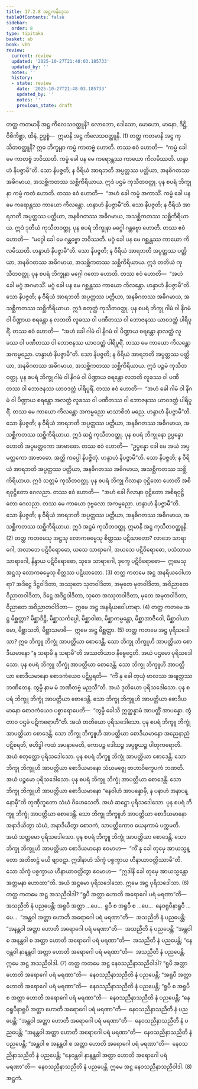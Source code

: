 ```yaml
---
title: 17.2.8 အဋ္ဌကနိဒ္ဒေသ
tableOfContents: false
sidebar:
  order: 8
type: tipitaka
basket: ab
book: vbh
review:
  current: review
  updated: '2025-10-27T21:48:03.185733'
  updated_by: ''
  notes: ''
  history:
  - state: review
    date: '2025-10-27T21:48:03.185733'
    updated_by: ''
    notes: ''
    previous_state: draft
---
```



<ReviewStatus review={frontmatter.review} showDetails={true} />

<HypothesisAnnotation frontmatter={frontmatter} />

<DynamicBreadcrumb />

<Division number="952" book="vbh" e="ch" v="30" p="399">

<Paragraph number="2891" book="vbh">
တတ္ထ ကတမာနိ အဋ္ဌ ကိလေသဝတ္ထူနိ? လောဘော, ဒေါသော, မောဟော, မာနော, ဒိဋ္ဌိ, ဝိစိကိစ္ဆာ, ထိနံ, ဥဒ္ဓစ္စံ—  ဣမာနိ အဋ္ဌ ကိလေသဝတ္ထူနိ. (1)
</Paragraph>

</Division>
<Division number="953" book="vbh" e="ch" v="30" p="400">

<Paragraph number="2892" book="vbh">
တတ္ထ ကတမာနိ အဋ္ဌ ကုသီတဝတ္ထူနိ?
</Paragraph>

<Paragraph number="2893" book="vbh">
ဣဓ ဘိက္ခုနာ ကမ္မံ ကာတဗ္ဗံ ဟောတိ. တဿ ဧဝံ ဟောတိ—  “ကမ္မံ ခေါ မေ ကာတဗ္ဗံ ဘဝိဿတိ. ကမ္မံ ခေါ ပန မေ ကရောန္တဿ ကာယော ကိလမိဿတိ. ဟန္ဒာဟံ နိပဇ္ဇာမီ”တိ. သော နိပဇ္ဇတိ; န ဝီရိယံ အာရဘတိ အပ္ပတ္တဿ ပတ္တိယာ, အနဓိဂတဿ အဓိဂမာယ, အသစ္ဆိကတဿ သစ္ဆိကိရိယာယ. ဣဒံ ပဌမံ ကုသီတဝတ္ထု.
</Paragraph>

<Paragraph number="2894" book="vbh">
ပုန စပရံ ဘိက္ခုနာ ကမ္မံ ကတံ ဟောတိ. တဿ ဧဝံ ဟောတိ—  “အဟံ ခေါ ကမ္မံ အကာသိံ. ကမ္မံ ခေါ ပန မေ ကရောန္တဿ ကာယော ကိလန္တော. ဟန္ဒာဟံ နိပဇ္ဇာမီ”တိ. သော နိပဇ္ဇတိ; န ဝီရိယံ အာရဘတိ အပ္ပတ္တဿ ပတ္တိယာ, အနဓိဂတဿ အဓိဂမာယ, အသစ္ဆိကတဿ သစ္ဆိကိရိယာယ. ဣဒံ ဒုတိယံ ကုသီတဝတ္ထု.
</Paragraph>

<Paragraph number="2895" book="vbh">
ပုန စပရံ ဘိက္ခုနာ မဂ္ဂေါ ဂန္တဗ္ဗော ဟောတိ. တဿ ဧဝံ ဟောတိ—  “မဂ္ဂေါ ခေါ မေ ဂန္တဗ္ဗော ဘဝိဿတိ. မဂ္ဂံ ခေါ ပန မေ ဂစ္ဆန္တဿ ကာယော ကိလမိဿတိ. ဟန္ဒာဟံ နိပဇ္ဇာမီ”တိ. သော နိပဇ္ဇတိ; န ဝီရိယံ အာရဘတိ အပ္ပတ္တဿ ပတ္တိယာ, အနဓိဂတဿ အဓိဂမာယ, အသစ္ဆိကတဿ သစ္ဆိကိရိယာယ. ဣဒံ တတိယံ ကုသီတဝတ္ထု.
</Paragraph>

<Paragraph number="2896" book="vbh">
ပုန စပရံ ဘိက္ခုနာ မဂ္ဂေါ ဂတော ဟောတိ. တဿ ဧဝံ ဟောတိ—  “အဟံ ခေါ မဂ္ဂံ အဂမာသိံ. မဂ္ဂံ ခေါ ပန မေ ဂစ္ဆန္တဿ ကာယော ကိလန္တော. ဟန္ဒာဟံ နိပဇ္ဇာမီ”တိ. သော နိပဇ္ဇတိ; န ဝီရိယံ အာရဘတိ အပ္ပတ္တဿ ပတ္တိယာ, အနဓိဂတဿ အဓိဂမာယ, အသစ္ဆိကတဿ သစ္ဆိကိရိယာယ. ဣဒံ စတုတ္ထံ ကုသီတဝတ္ထု.
</Paragraph>

<Paragraph number="2897" book="vbh">
ပုန စပရံ ဘိက္ခု ဂါမံ ဝါ နိဂမံ ဝါ ပိဏ္ဍာယ စရန္တော န လဘတိ လူခဿ ဝါ ပဏီတဿ ဝါ ဘောဇနဿ ယာဝဒတ္ထံ ပါရိပူရိံ. တဿ ဧဝံ ဟောတိ—  “အဟံ ခေါ ဂါမံ ဝါ နိဂမံ ဝါ ပိဏ္ဍာယ စရန္တော နာလတ္ထံ လူခဿ ဝါ ပဏီတဿ ဝါ ဘောဇနဿ ယာဝဒတ္ထံ ပါရိပူရိံ. တဿ မေ ကာယော ကိလန္တော အကမ္မညော. ဟန္ဒာဟံ နိပဇ္ဇာမီ”တိ. သော နိပဇ္ဇတိ; န ဝီရိယံ အာရဘတိ အပ္ပတ္တဿ ပတ္တိယာ, အနဓိဂတဿ အဓိဂမာယ, အသစ္ဆိကတဿ သစ္ဆိကိရိယာယ. ဣဒံ ပဉ္စမံ ကုသီတဝတ္ထု.
</Paragraph>

<Paragraph number="2898" book="vbh">
ပုန စပရံ ဘိက္ခု ဂါမံ ဝါ နိဂမံ ဝါ ပိဏ္ဍာယ စရန္တော လဘတိ လူခဿ ဝါ ပဏီတဿ ဝါ ဘောဇနဿ ယာဝဒတ္ထံ ပါရိပူရိံ. တဿ ဧဝံ ဟောတိ—  “အဟံ ခေါ ဂါမံ ဝါ နိဂမံ ဝါ ပိဏ္ဍာယ စရန္တော အလတ္ထံ လူခဿ ဝါ ပဏီတဿ ဝါ ဘောဇနဿ ယာဝဒတ္ထံ ပါရိပူရိံ. တဿ မေ ကာယော ကိလန္တော အကမ္မညော မာသာစိတံ မညေ. ဟန္ဒာဟံ နိပဇ္ဇာမီ”တိ. သော နိပဇ္ဇတိ; န ဝီရိယံ အာရဘတိ အပ္ပတ္တဿ ပတ္တိယာ, အနဓိဂတဿ အဓိဂမာယ, အသစ္ဆိကတဿ သစ္ဆိကိရိယာယ. ဣဒံ ဆဋ္ဌံ ကုသီတဝတ္ထု.
</Paragraph>

<Paragraph number="2899" book="vbh">
ပုန စပရံ ဘိက္ခုနော ဥပ္ပန္နော ဟောတိ အပ္ပမတ္တကော အာဗာဓော. တဿ ဧဝံ ဟောတိ—  “ဥပ္ပန္နော ခေါ မေ အယံ အပ္ပမတ္တကော အာဗာဓော. အတ္ထိ ကပ္ပေါ နိပဇ္ဇိတုံ. ဟန္ဒာဟံ နိပဇ္ဇာမီ”တိ. သော နိပဇ္ဇတိ; န ဝီရိယံ အာရဘတိ အပ္ပတ္တဿ ပတ္တိယာ, အနဓိဂတဿ အဓိဂမာယ, အသစ္ဆိကတဿ သစ္ဆိကိရိယာယ. ဣဒံ သတ္တမံ ကုသီတဝတ္ထု.
</Paragraph>

<Paragraph number="2900" book="vbh">
ပုန စပရံ ဘိက္ခု ဂိလာနာ ဝုဋ္ဌိတော ဟောတိ အစိရဝုဋ္ဌိတော ဂေလညာ. တဿ ဧဝံ ဟောတိ—  “အဟံ ခေါ ဂိလာနာ ဝုဋ္ဌိတော အစိရဝုဋ္ဌိတော ဂေလညာ. တဿ မေ ကာယော ဒုဗ္ဗလော အကမ္မညော. ဟန္ဒာဟံ နိပဇ္ဇာမီ”တိ. သော နိပဇ္ဇတိ; န ဝီရိယံ အာရဘတိ အပ္ပတ္တဿ ပတ္တိယာ, အနဓိဂတဿ အဓိဂမာယ, အသစ္ဆိကတဿ သစ္ဆိကိရိယာယ. ဣဒံ အဋ္ဌမံ ကုသီတဝတ္ထု. ဣမာနိ အဋ္ဌ ကုသီတဝတ္ထူနိ. (2)
</Paragraph>

</Division>
<Division number="954" book="vbh" e="ch" v="30" p="401">

<Paragraph number="2901" book="vbh">
တတ္ထ ကတမေသု အဋ္ဌသု လောကဓမ္မေသု စိတ္တဿ ပဋိဃာတော? လာဘေ သာရာဂေါ, အလာဘေ ပဋိဝိရောဓော, ယသေ သာရာဂေါ, အယသေ ပဋိဝိရောဓော, ပသံသာယ သာရာဂေါ, နိန္ဒာယ ပဋိဝိရောဓော, သုခေ သာရာဂေါ, ဒုက္ခေ ပဋိဝိရောဓော—  ဣမေသု အဋ္ဌသု လောကဓမ္မေသု စိတ္တဿ ပဋိဃာတော. (3)
</Paragraph>

</Division>
<Division number="955" book="vbh" e="ch" v="30" p="401">

<Paragraph number="2902" book="vbh">
တတ္ထ ကတမေ အဋ္ဌ အနရိယဝေါဟာရာ? အဒိဋ္ဌေ ဒိဋ္ဌဝါဒိတာ, အဿုတေ သုတဝါဒိတာ, အမုတေ မုတဝါဒိတာ, အဝိညာတေ ဝိညာတဝါဒိတာ, ဒိဋ္ဌေ အဒိဋ္ဌဝါဒိတာ, သုတေ အဿုတဝါဒိတာ, မုတေ အမုတဝါဒိတာ, ဝိညာတေ အဝိညာတဝါဒိတာ—  ဣမေ အဋ္ဌ အနရိယဝေါဟာရာ. (4)
</Paragraph>

</Division>
<Division number="956" book="vbh" e="ch" v="30" p="401">

<Paragraph number="2903" book="vbh">
တတ္ထ ကတမေ အဋ္ဌ မိစ္ဆတ္တာ? မိစ္ဆာဒိဋ္ဌိ, မိစ္ဆာသင်္ကပ္ပေါ, မိစ္ဆာဝါစာ, မိစ္ဆာကမ္မန္တော, မိစ္ဆာအာဇီဝေါ, မိစ္ဆာဝါယာမော, မိစ္ဆာသတိ, မိစ္ဆာသမာဓိ—  ဣမေ အဋ္ဌ မိစ္ဆတ္တာ. (5)
</Paragraph>

</Division>
<Division number="957" book="vbh" e="ch" v="30" p="402">

<Paragraph number="2904" book="vbh">
တတ္ထ ကတမေ အဋ္ဌ ပုရိသဒေါသာ? ဣဓ ဘိက္ခူ ဘိက္ခုံ အာပတ္တိယာ စောဒေန္တိ. သော ဘိက္ခု ဘိက္ခူဟိ အာပတ္တိယာ စောဒီယမာနော “န သရာမိ န သရာမီ”တိ အဿတိယာဝ နိဗ္ဗေဌေတိ. အယံ ပဌမော ပုရိသဒေါသော.
</Paragraph>

<Paragraph number="2905" book="vbh">
ပုန စပရံ ဘိက္ခူ ဘိက္ခုံ အာပတ္တိယာ စောဒေန္တိ. သော ဘိက္ခု ဘိက္ခူဟိ အာပတ္တိယာ စောဒီယမာနော စောဒကံယေဝ ပဋိပ္ဖရတိ—  “ကိံ နု ခေါ တုယှံ ဗာလဿ အဗျတ္တဿ ဘဏိတေန. တွမ္ပိ နာမ မံ ဘဏိတဗ္ဗံ မညသီ”တိ. အယံ ဒုတိယော ပုရိသဒေါသော.
</Paragraph>

<Paragraph number="2906" book="vbh">
ပုန စပရံ ဘိက္ခူ ဘိက္ခုံ အာပတ္တိယာ စောဒေန္တိ. သော ဘိက္ခု ဘိက္ခူဟိ အာပတ္တိယာ စောဒီယမာနော စောဒကံယေဝ ပစ္စာရောပေတိ—  “တွမ္ပိ ခေါသိ ဣတ္ထန္နာမံ အာပတ္တိံ အာပန္နော. တွံ တာဝ ပဌမံ ပဋိကရောဟီ”တိ. အယံ တတိယော ပုရိသဒေါသော.
</Paragraph>

<Paragraph number="2907" book="vbh">
ပုန စပရံ ဘိက္ခူ ဘိက္ခုံ အာပတ္တိယာ စောဒေန္တိ. သော ဘိက္ခု ဘိက္ခူဟိ အာပတ္တိယာ စောဒီယမာနော အညေနာညံ ပဋိစရတိ, ဗဟိဒ္ဓါ ကထံ အပနာမေတိ, ကောပဉ္စ ဒေါသဉ္စ အပ္ပစ္စယဉ္စ ပါတုကရောတိ. အယံ စတုတ္ထော ပုရိသဒေါသော.
</Paragraph>

<Paragraph number="2908" book="vbh">
ပုန စပရံ ဘိက္ခူ ဘိက္ခုံ အာပတ္တိယာ စောဒေန္တိ. သော ဘိက္ခု ဘိက္ခူဟိ အာပတ္တိယာ စောဒီယမာနော သံဃမဇ္ဈေ ဗာဟာဝိက္ခေပကံ ဘဏတိ. အယံ ပဉ္စမော ပုရိသဒေါသော.
</Paragraph>

<Paragraph number="2909" book="vbh">
ပုန စပရံ ဘိက္ခူ ဘိက္ခုံ အာပတ္တိယာ စောဒေန္တိ. သော ဘိက္ခု ဘိက္ခူဟိ အာပတ္တိယာ စောဒီယမာနော “နေဝါဟံ အာပန္နောမှိ, န ပနာဟံ အနာပန္နောမှီ”တိ တုဏှီဘူတော သံဃံ ဝိဟေသေတိ. အယံ ဆဋ္ဌော ပုရိသဒေါသော.
</Paragraph>

<Paragraph number="2910" book="vbh">
ပုန စပရံ ဘိက္ခူ ဘိက္ခုံ အာပတ္တိယာ စောဒေန္တိ. သော ဘိက္ခု ဘိက္ခူဟိ အာပတ္တိယာ စောဒီယမာနော အနာဒိယိတွာ သံဃံ, အနာဒိယိတွာ စောဒကံ, သာပတ္တိကောဝ ယေနကာမံ ပက္ကမတိ. အယံ သတ္တမော ပုရိသဒေါသော.
</Paragraph>

<Paragraph number="2911" book="vbh">
ပုန စပရံ ဘိက္ခူ ဘိက္ခုံ အာပတ္တိယာ စောဒေန္တိ. သော ဘိက္ခု ဘိက္ခူဟိ အာပတ္တိယာ စောဒီယမာနော ဧဝမာဟ—  “ကိံ နု ခေါ တုမှေ အာယသ္မန္တော အတိဗာဠှံ မယိ ဗျာဝဋာ. ဣဒါနာဟံ သိက္ခံ ပစ္စက္ခာယ ဟီနာယာဝတ္တိဿာမီ”တိ. သော သိက္ခံ ပစ္စက္ခာယ ဟီနာယာဝတ္တိတွာ ဧဝမာဟ—  “ဣဒါနိ ခေါ တုမှေ အာယသ္မန္တော အတ္တမနာ ဟောထာ”တိ. အယံ အဋ္ဌမော ပုရိသဒေါသော. ဣမေ အဋ္ဌ ပုရိသဒေါသာ. (6)
</Paragraph>

</Division>
<Division number="958" book="vbh" e="ch" v="30" p="403">

<Paragraph number="2912" book="vbh">
တတ္ထ ကတမေ အဋ္ဌ အသညီဝါဒါ? “ရူပီ အတ္တာ ဟောတိ အရောဂေါ ပရံ မရဏာ”တိ—  အသညီတိ နံ ပညပေန္တိ; အရူပီ အတ္တာ …ပေ…  ရူပီ စ အရူပီ စ …ပေ…  နေဝရူပီနာရူပီ …ပေ…  “အန္တဝါ အတ္တာ ဟောတိ အရောဂေါ ပရံ မရဏာ”တိ—  အသညီတိ နံ ပညပေန္တိ; “အနန္တဝါ အတ္တာ ဟောတိ အရောဂေါ ပရံ မရဏာ”တိ—  အသညီတိ နံ ပညပေန္တိ; “အန္တဝါ စ အနန္တဝါ စ အတ္တာ ဟောတိ အရောဂေါ ပရံ မရဏာ”တိ—  အသညီတိ နံ ပညပေန္တိ; “နေဝန္တဝါ နာနန္တဝါ အတ္တာ ဟောတိ အရောဂေါ ပရံ မရဏာ”တိ—  အသညီတိ နံ ပညပေန္တိ. ဣမေ အဋ္ဌ အသညီဝါဒါ. (7)
</Paragraph>

</Division>
<Division number="959" book="vbh" e="ch" v="30" p="403">

<Paragraph number="2913" book="vbh">
တတ္ထ ကတမေ အဋ္ဌ နေဝသညီနာသညီဝါဒါ? “ရူပီ အတ္တာ ဟောတိ အရောဂေါ ပရံ မရဏာ”တိ—  နေဝသညီနာသညီတိ နံ ပညပေန္တိ; “အရူပီ အတ္တာ ဟောတိ အရောဂေါ ပရံ မရဏာ”တိ—  နေဝသညီနာသညီတိ နံ ပညပေန္တိ; “ရူပီ စ အရူပီ စ အတ္တာ ဟောတိ အရောဂေါ ပရံ မရဏာ”တိ—  နေဝသညီနာသညီတိ နံ ပညပေန္တိ; “နေဝရူပီနာရူပီ အတ္တာ ဟောတိ အရောဂေါ ပရံ မရဏာ”တိ—  နေဝသညီနာသညီတိ နံ ပညပေန္တိ; “အန္တဝါ အတ္တာ ဟောတိ အရောဂေါ ပရံ မရဏာ”တိ—  နေဝသညီနာသညီတိ နံ ပညပေန္တိ; “အနန္တဝါ အတ္တာ ဟောတိ အရောဂေါ ပရံ မရဏာ”တိ—  နေဝသညီနာသညီတိ နံ ပညပေန္တိ; “အန္တဝါ စ အနန္တဝါ စ အတ္တာ ဟောတိ အရောဂေါ ပရံ မရဏာ”တိ—  နေဝသညီနာသညီတိ နံ ပညပေန္တိ; “နေဝန္တဝါ နာနန္တဝါ အတ္တာ ဟောတိ အရောဂေါ ပရံ မရဏာ”တိ—  နေဝသညီနာသညီတိ နံ ပညပေန္တိ. ဣမေ အဋ္ဌ နေဝသညီနာသညီဝါဒါ. (8)

</Paragraph>
</Division>

<Paragraph number="2914" type="center" book="vbh">
အဋ္ဌကံ.
</Paragraph>